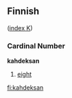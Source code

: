 ==Finnish==
([[Wiktionary:Finnish_index_k|index K]])

===Cardinal Number===
'''kahdeksan'''
#[[eight]]

[[fi:kahdeksan]]
